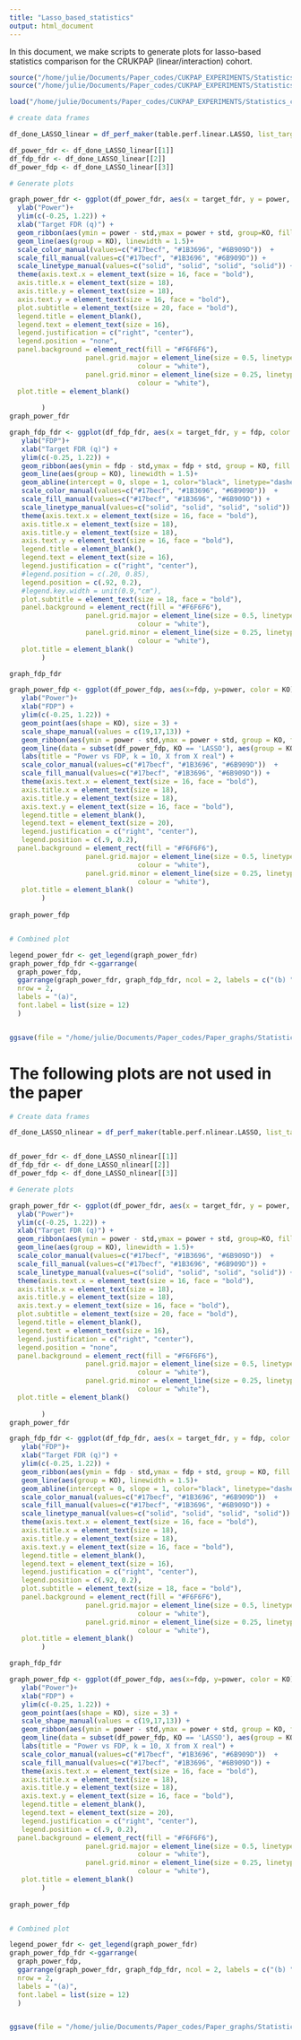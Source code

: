 ```yaml
---
title: "Lasso_based_statistics"
output: html_document
---
```


In this document, we make scripts to generate plots for lasso-based statistics comparison for the CRUKPAP (linear/interaction) cohort.

```r
source("/home/julie/Documents/Paper_codes/CUKPAP_EXPERIMENTS/Statistics_comparison/Settings.R")
source("/home/julie/Documents/Paper_codes/CUKPAP_EXPERIMENTS/Statistics_comparison/Functions.R")
```

```r
load("/home/julie/Documents/Paper_codes/CUKPAP_EXPERIMENTS/Statistics_comparison/R_files/LASSOStat_trueX_fakeY_tables_perfx10.R")
```

```r

# create data frames

df_done_LASSO_linear = df_perf_maker(table.perf.linear.LASSO, list_target_fdr = list_target_fdr, stats_names  = c("LSM", "LCD", "LD" ), n.rep = 10)

df_power_fdr <- df_done_LASSO_linear[[1]]
df_fdp_fdr <- df_done_LASSO_linear[[2]] 
df_power_fdp <- df_done_LASSO_linear[[3]]

# Generate plots

graph_power_fdr <- ggplot(df_power_fdr, aes(x = target_fdr, y = power, color = KO, linetype = KO)) + 
  ylab("Power")+ 
  ylim(c(-0.25, 1.22)) +    
  xlab("Target FDR (q)") + 
  geom_ribbon(aes(ymin = power - std,ymax = power + std, group=KO, fill = KO), alpha = 0.15, colour = NA) + 
  geom_line(aes(group = KO), linewidth = 1.5)+
  scale_color_manual(values=c("#17becf", "#1B3696", "#6B909D"))  +
  scale_fill_manual(values=c("#17becf", "#1B3696", "#6B909D")) +
  scale_linetype_manual(values=c("solid", "solid", "solid", "solid")) +
  theme(axis.text.x = element_text(size = 16, face = "bold"),
  axis.title.x = element_text(size = 18),
  axis.title.y = element_text(size = 18),
  axis.text.y = element_text(size = 16, face = "bold"),
  plot.subtitle = element_text(size = 20, face = "bold"),
  legend.title = element_blank(),
  legend.text = element_text(size = 16),
  legend.justification = c("right", "center"),
  legend.position = "none", 
  panel.background = element_rect(fill = "#F6F6F6"),
                   panel.grid.major = element_line(size = 0.5, linetype = 'solid',
                                colour = "white"), 
                   panel.grid.minor = element_line(size = 0.25, linetype = 'solid',
                                colour = "white"),
  plot.title = element_blank()
                   
        )
graph_power_fdr

graph_fdp_fdr <- ggplot(df_fdp_fdr, aes(x = target_fdr, y = fdp, color = KO, linetype = KO)) + 
   ylab("FDP")+ 
   xlab("Target FDR (q)") + 
   ylim(c(-0.25, 1.22)) + 
   geom_ribbon(aes(ymin = fdp - std,ymax = fdp + std, group = KO, fill = KO), alpha = 0.15, colour = NA) + 
   geom_line(aes(group = KO), linewidth = 1.5)+
   geom_abline(intercept = 0, slope = 1, color="black", linetype="dashed", linewidth = 1)+
   scale_color_manual(values=c("#17becf", "#1B3696", "#6B909D"))  +
   scale_fill_manual(values=c("#17becf", "#1B3696", "#6B909D")) +
   scale_linetype_manual(values=c("solid", "solid", "solid", "solid")) +
   theme(axis.text.x = element_text(size = 16, face = "bold"),
   axis.title.x = element_text(size = 18),
   axis.title.y = element_text(size = 18),
   axis.text.y = element_text(size = 16, face = "bold"),
   legend.title = element_blank(),
   legend.text = element_text(size = 16),
   legend.justification = c("right", "center"),
   #legend.position = c(.20, 0.85),
   legend.position = c(.92, 0.2),
   #legend.key.width = unit(0.9,"cm"),
   plot.subtitle = element_text(size = 18, face = "bold"),
   panel.background = element_rect(fill = "#F6F6F6"),
                   panel.grid.major = element_line(size = 0.5, linetype = 'solid',
                                colour = "white"), 
                   panel.grid.minor = element_line(size = 0.25, linetype = 'solid',
                                colour = "white"),
   plot.title = element_blank()
        )

graph_fdp_fdr

graph_power_fdp <- ggplot(df_power_fdp, aes(x=fdp, y=power, color = KO)) + 
   ylab("Power")+ 
   xlab("FDP") + 
   ylim(c(-0.25, 1.22)) + 
   geom_point(aes(shape = KO), size = 3) +
   scale_shape_manual(values = c(19,17,13)) +
   geom_ribbon(aes(ymin = power - std,ymax = power + std, group = KO, fill = KO), alpha = 0.15, colour = NA) +
   geom_line(data = subset(df_power_fdp, KO == 'LASSO'), aes(group = KO))+
   labs(title = "Power vs FDP, k = 10, X from X real") +
   scale_color_manual(values=c("#17becf", "#1B3696", "#6B909D"))  +
   scale_fill_manual(values=c("#17becf", "#1B3696", "#6B909D")) +
   theme(axis.text.x = element_text(size = 16, face = "bold"),
   axis.title.x = element_text(size = 18),
   axis.title.y = element_text(size = 18),
   axis.text.y = element_text(size = 16, face = "bold"),
   legend.title = element_blank(),
   legend.text = element_text(size = 20),
   legend.justification = c("right", "center"),
   legend.position = c(.9, 0.2),
  panel.background = element_rect(fill = "#F6F6F6"),
                   panel.grid.major = element_line(size = 0.5, linetype = 'solid',
                                colour = "white"), 
                   panel.grid.minor = element_line(size = 0.25, linetype = 'solid',
                                colour = "white"),
   plot.title = element_blank()
        )
        
graph_power_fdp


# Combined plot

legend_power_fdr <- get_legend(graph_power_fdr)
graph_power_fdp_fdr <-ggarrange(
  graph_power_fdp,               
  ggarrange(graph_power_fdr, graph_fdp_fdr, ncol = 2, labels = c("(b) ", "(c)"), font.label = list(size = 12)), 
  nrow = 2, 
  labels = "(a)",
  font.label = list(size = 12)
  ) 


ggsave(file = "/home/julie/Documents/Paper_codes/Paper_graphs/Statistics_comparison/Figures/SM_figure_5.png", height = 7, width = 12)
```

# The following plots are not used in the paper


```r

# Create data frames

df_done_LASSO_nlinear = df_perf_maker(table.perf.nlinear.LASSO, list_target_fdr = list_target_fdr, stats_names  = c("LSM", "LCD", "LD" ), n.rep = 10)


df_power_fdr <- df_done_LASSO_nlinear[[1]]
df_fdp_fdr <- df_done_LASSO_nlinear[[2]] 
df_power_fdp <- df_done_LASSO_nlinear[[3]]

# Generate plots

graph_power_fdr <- ggplot(df_power_fdr, aes(x = target_fdr, y = power, color = KO, linetype = KO)) + 
  ylab("Power")+ 
  ylim(c(-0.25, 1.22)) +    
  xlab("Target FDR (q)") + 
  geom_ribbon(aes(ymin = power - std,ymax = power + std, group=KO, fill = KO), alpha = 0.15, colour = NA) + 
  geom_line(aes(group = KO), linewidth = 1.5)+
  scale_color_manual(values=c("#17becf", "#1B3696", "#6B909D"))  +
  scale_fill_manual(values=c("#17becf", "#1B3696", "#6B909D")) +
  scale_linetype_manual(values=c("solid", "solid", "solid", "solid")) +
  theme(axis.text.x = element_text(size = 16, face = "bold"),
  axis.title.x = element_text(size = 18),
  axis.title.y = element_text(size = 18),
  axis.text.y = element_text(size = 16, face = "bold"),
  plot.subtitle = element_text(size = 20, face = "bold"),
  legend.title = element_blank(),
  legend.text = element_text(size = 16),
  legend.justification = c("right", "center"),
  legend.position = "none", 
  panel.background = element_rect(fill = "#F6F6F6"),
                   panel.grid.major = element_line(size = 0.5, linetype = 'solid',
                                colour = "white"), 
                   panel.grid.minor = element_line(size = 0.25, linetype = 'solid',
                                colour = "white"),
  plot.title = element_blank()
                   
        )
graph_power_fdr

graph_fdp_fdr <- ggplot(df_fdp_fdr, aes(x = target_fdr, y = fdp, color = KO, linetype = KO)) + 
   ylab("FDP")+ 
   xlab("Target FDR (q)") + 
   ylim(c(-0.25, 1.22)) + 
   geom_ribbon(aes(ymin = fdp - std,ymax = fdp + std, group = KO, fill = KO), alpha = 0.15, colour = NA) + 
   geom_line(aes(group = KO), linewidth = 1.5)+
   geom_abline(intercept = 0, slope = 1, color="black", linetype="dashed", linewidth = 1)+
   scale_color_manual(values=c("#17becf", "#1B3696", "#6B909D"))  +
   scale_fill_manual(values=c("#17becf", "#1B3696", "#6B909D")) +
   scale_linetype_manual(values=c("solid", "solid", "solid", "solid")) +
   theme(axis.text.x = element_text(size = 16, face = "bold"),
   axis.title.x = element_text(size = 18),
   axis.title.y = element_text(size = 18),
   axis.text.y = element_text(size = 16, face = "bold"),
   legend.title = element_blank(),
   legend.text = element_text(size = 16),
   legend.justification = c("right", "center"),
   legend.position = c(.92, 0.2),
   plot.subtitle = element_text(size = 18, face = "bold"),
   panel.background = element_rect(fill = "#F6F6F6"),
                   panel.grid.major = element_line(size = 0.5, linetype = 'solid',
                                colour = "white"), 
                   panel.grid.minor = element_line(size = 0.25, linetype = 'solid',
                                colour = "white"),
   plot.title = element_blank()
        )

graph_fdp_fdr

graph_power_fdp <- ggplot(df_power_fdp, aes(x=fdp, y=power, color = KO)) + 
   ylab("Power")+ 
   xlab("FDP") + 
   ylim(c(-0.25, 1.22)) + 
   geom_point(aes(shape = KO), size = 3) +
   scale_shape_manual(values = c(19,17,13)) +
   geom_ribbon(aes(ymin = power - std,ymax = power + std, group = KO, fill = KO), alpha = 0.15, colour = NA) +
   geom_line(data = subset(df_power_fdp, KO == 'LASSO'), aes(group = KO))+
   labs(title = "Power vs FDP, k = 10, X from X real") +
   scale_color_manual(values=c("#17becf", "#1B3696", "#6B909D"))  +
   scale_fill_manual(values=c("#17becf", "#1B3696", "#6B909D")) +
   theme(axis.text.x = element_text(size = 16, face = "bold"),
   axis.title.x = element_text(size = 18),
   axis.title.y = element_text(size = 18),
   axis.text.y = element_text(size = 16, face = "bold"),
   legend.title = element_blank(),
   legend.text = element_text(size = 20),
   legend.justification = c("right", "center"),
   legend.position = c(.9, 0.2),
  panel.background = element_rect(fill = "#F6F6F6"),
                   panel.grid.major = element_line(size = 0.5, linetype = 'solid',
                                colour = "white"), 
                   panel.grid.minor = element_line(size = 0.25, linetype = 'solid',
                                colour = "white"),
   plot.title = element_blank()
        )
        
graph_power_fdp


# Combined plot

legend_power_fdr <- get_legend(graph_power_fdr)
graph_power_fdp_fdr <-ggarrange(
  graph_power_fdp,              
  ggarrange(graph_power_fdr, graph_fdp_fdr, ncol = 2, labels = c("(b) ", "(c)"), font.label = list(size = 12)), 
  nrow = 2, 
  labels = "(a)",
  font.label = list(size = 12)
  ) 


ggsave(file = "/home/julie/Documents/Paper_codes/Paper_graphs/Statistics_comparison/Figures/SM_figure_5_bis.png", height = 7, width = 12)
```

